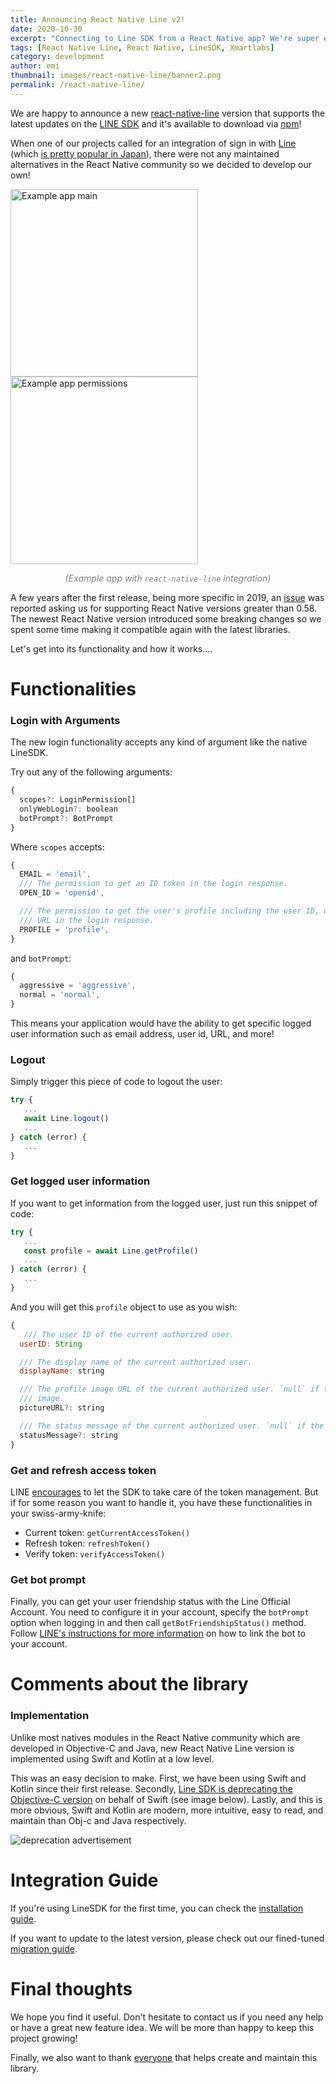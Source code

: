 ```yaml
---
title: Announcing React Native Line v2!
date: 2020-10-30
excerpt: "Connecting to Line SDK from a React Native app? We're super excited to announce a new React Native Line version. In this blog we introduce every new functionality and share all technical decisions we made."
tags: [React Native Line, React Native, LineSDK, Xmartlabs]
category: development
author: emi
thumbnail: images/react-native-line/banner2.png
permalink: /react-native-line/
---
```


We are happy to announce a new [react-native-line](https://github.com/xmartlabs/react-native-line) version that supports the latest updates on the [LINE SDK](https://developers.line.biz/en/docs/line-login/overview/) and it's available to download via [npm](https://www.npmjs.com/package/@xmartlabs/react-native-line)!

When one of our projects called for an integration of sign in with [Line](https://line.me/en/) (which [is pretty popular in Japan](https://www.statista.com/statistics/735063/japan-number-of-line-users/#:~:text=Number%20of%20LINE%20users%20in%20Japan%202016%2D2021&text=In%202016%2C%20approximately%2045.5%20million,58.5%20million%20users%20in%202021.)), there were not any maintained alternatives in the React Native community so we decided to develop our own!

<img src="/images/react-native-line/example1.png" alt="Example app main" width="300" />
<img src="/images/react-native-line/example2.png" alt="Example app permissions" width="300" />
<p style="text-align: center; color: gray; font-size: 14px; font-style: italic;">(Example app with <code>react-native-line</code> integration)</p>

A few years after the first release, being more specific in 2019, an [issue](https://github.com/xmartlabs/react-native-line/issues/31) was reported asking us for supporting React Native versions greater than 0.58.
The newest React Native version introduced some breaking changes so we spent some time making it compatible again with the latest libraries.

Let's get into its functionality and how it works....

# Functionalities

### Login with Arguments

The new login functionality accepts any kind of argument like the native LineSDK.

Try out any of the following arguments:

```jsx
{
  scopes?: LoginPermission[]
  onlyWebLogin?: boolean
  botPrompt?: BotPrompt
}
```

Where `scopes` accepts:

```jsx
{
  EMAIL = 'email',
  /// The permission to get an ID token in the login response.
  OPEN_ID = 'openid',

  /// The permission to get the user's profile including the user ID, display name, and the profile image
  /// URL in the login response.
  PROFILE = 'profile',
}
```

and `botPrompt`:

```jsx
{
  aggressive = 'aggressive',
  normal = 'normal',
}
```

This means your application would have the ability to get specific logged user information such as email address, user id, URL, and more!

### Logout

Simply trigger this piece of code to logout the user:

```jsx
try {
   ...
   await Line.logout()
   ...
} catch (error) {
   ...
}
```

### Get logged user information

If you want to get information from the logged user, just run this snippet of code:

```jsx
try {
   ...
   const profile = await Line.getProfile()
   ...
} catch (error) {
   ...
}
```

And you will get this `profile` object to use as you wish:

```jsx
{
   /// The user ID of the current authorized user.
  userID: String

  /// The display name of the current authorized user.
  displayName: string

  /// The profile image URL of the current authorized user. `null` if the user has not set a profile
  /// image.
  pictureURL?: string

  /// The status message of the current authorized user. `null` if the user has not set a status message.
  statusMessage?: string
}
```

### Get and refresh access token

LINE [encourages](https://developers.line.biz/en/docs/android-sdk/managing-access-tokens/#refresh-token) to let the SDK to take care of the token management. But if for some reason you want to handle it, you have these functionalities in your swiss-army-knife:

- Current token: `getCurrentAccessToken()`
- Refresh token: `refreshToken()`
- Verify token: `verifyAccessToken()`

### Get bot prompt

Finally, you can get your user friendship status with the Line Official Account. You need to configure it in your account, specify the `botPrompt` option when logging in and then call `getBotFriendshipStatus()` method.
Follow [LINE's instructions for more information](https://developers.line.biz/en/docs/line-login/link-a-bot/) on how to link the bot to your account.

# Comments about the library

### Implementation

Unlike most natives modules in the React Native community which are developed in Objective-C and Java, new React Native Line version is implemented using Swift and Kotlin at a low level.

This was an easy decision to make. First, we have been using Swift and Kotlin since their first release. Secondly, [Line SDK is deprecating the Objective-C version](https://developers.line.biz/en/docs/ios-sdk/objective-c/overview/) on behalf of Swift (see image below). Lastly, and this is more obvious, Swift and Kotlin are modern, more intuitive, easy to read, and maintain than Obj-c and Java respectively.

<img src="/images/react-native-line/migrate.png" alt="deprecation advertisement" >

# Integration Guide

If you're using LineSDK for the first time, you can check the [installation guide](https://github.com/xmartlabs/react-native-line#installation).

If you want to update to the latest version, please check out our fined-tuned [migration guide](https://github.com/xmartlabs/react-native-line#migration-from-v1xx).

# Final thoughts

We hope you find it useful. Don't hesitate to contact us if you need any help or have a great new feature idea. We will be more than happy to keep this project growing!

Finally, we also want to thank [everyone](https://github.com/xmartlabs/react-native-line#contributors) that helps create and maintain this library.
